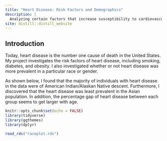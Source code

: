```yaml
---
title: "Heart Disease: Risk Factors and Demographics"
description: |
  Analyzing certain factors that increase susceptibility to cardiovascular issues.
site: distill::distill_website
---
```


## Introduction

Today, heart disease is the number one cause of death in the United States. My project investigates the risk factors of heart disease, including smoking, diabetes, and obesity. I also investigated whether or not heart disease was more prevalent in a particular race or gender.

As shown below, I found that the majority of individuals with heart disease in the data were of American Indian/Alaskan Native descent. Furthermore, I discovered that the heart disease was least prevalent in the Asian population. In addition, the percentage gap of heart disease between each group seems to get larger with age. 

```r
knitr::opts_chunk$set(echo = FALSE)
library(tidyverse)
library(ggthemes)
library(dplyr)
```

```r
read_rds("raceplot.rds")
```